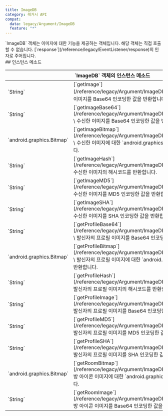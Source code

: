 ```yaml
---
title: ImageDB
category: 레거시 API
compat:
  data: legacy/Argument/ImageDB
  feature: "*"
---
```


<Section>
  `ImageDB` 객체는 이미지에 대한 기능을 제공하는 객체입니다. 해당 객체는 직접 호출할 수 없습니다. [`response`](/reference/legacy/EventListener/response)의 인자로 주어집니다.
</Section>
<Section>
  ## 인스턴스 메소드

  <Table>
    <Thead>
      <Tr>
        <Th colSpan="2">`ImageDB` 객체의 인스턴스 메소드</Th>
      </Tr>
    </Thead>
    <Tbody>
      <Tr>
        <Td><span>`String`</span></Td>
        <Td>
          [`getImage`](/reference/legacy/Argument/ImageDB/getImage)`()` \
          수신한 이미지를 Base64 인코딩한 값을 반환합니다.
        </Td>
      </Tr>
      <Tr>
        <Td><span>`String`</span></Td>
        <Td>
          [`getImageBase64`](/reference/legacy/Argument/ImageDB/getImageBase64)`()` \
          수신한 이미지를 Base64 인코딩한 값을 반환합니다.
        </Td>
      </Tr>
      <Tr>
        <Td><span>`android.graphics.Bitmap`</span></Td>
        <Td>
          [`getImageBitmap`](/reference/legacy/Argument/ImageDB/getImageBitmap)`()` \
          수신한 이미지에 대한 `android.graphics.Bitmap` 값을 반환합니다.
        </Td>
      </Tr>
      <Tr>
        <Td><span>`String`</span></Td>
        <Td>
          [`getImageHash`](/reference/legacy/Argument/ImageDB/getImageHash)`()` \
          수신한 이미지의 해시코드를 반환합니다.
        </Td>
      </Tr>
      <Tr>
        <Td><span>`String`</span></Td>
        <Td>
          [`getImageMD5`](/reference/legacy/Argument/ImageDB/getImageMD5)`()` \
          수신한 이미지를 MD5 인코딩한 값을 반환합니다.
        </Td>
      </Tr>
      <Tr>
        <Td><span>`String`</span></Td>
        <Td>
          [`getImageSHA`](/reference/legacy/Argument/ImageDB/getImageSHA)`()` \
          수신한 이미지를 SHA 인코딩한 값을 반환합니다.
        </Td>
      </Tr>
      <Tr>
        <Td><span>`String`</span></Td>
        <Td>
          [`getProfileBase64`](/reference/legacy/Argument/ImageDB/getProfileBase64)`()` \
          발신자의 프로필 이미지를 Base64 인코딩한 값을 반환합니다.
        </Td>
      </Tr>
      <Tr>
        <Td><span>`android.graphics.Bitmap`</span></Td>
        <Td>
          [`getProfileBitmap`](/reference/legacy/Argument/ImageDB/getProfileBitmap)`()` \
          발신자의 프로필 이미지에 대한 `android.graphics.Bitmap` 값을 반환합니다.
        </Td>
      </Tr>
      <Tr>
        <Td><span>`String`</span></Td>
        <Td>
          [`getProfileHash`](/reference/legacy/Argument/ImageDB/getProfileHash)`()` \
          발신자의 프로필 이미지의 해시코드를 반환합니다.
        </Td>
      </Tr>
      <Tr>
        <Td><span>`String`</span></Td>
        <Td>
          [`getProfileImage`](/reference/legacy/Argument/ImageDB/getProfileImage)`()` \
          발신자의 프로필 이미지를 Base64 인코딩한 값을 반환합니다.
        </Td>
      </Tr>
      <Tr>
        <Td><span>`String`</span></Td>
        <Td>
          [`getProfileMD5`](/reference/legacy/Argument/ImageDB/getProfileMD5)`()` \
          발신자의 프로필 이미지를 MD5 인코딩한 값을 반환합니다.
        </Td>
      </Tr>
      <Tr>
        <Td><span>`String`</span></Td>
        <Td>
          [`getProfileSHA`](/reference/legacy/Argument/ImageDB/getProfileSHA)`()` \
          발신자의 프로필 이미지를 SHA 인코딩한 값을 반환합니다.
        </Td>
      </Tr>
      <Tr>
        <Td><span>`android.graphics.Bitmap`</span></Td>
        <Td>
          [`getRoomBitmap`](/reference/legacy/Argument/ImageDB/getRoomBitmap)`()` \
          방 아이콘 이미지에 대한 `android.graphics.Bitmap` 값을 반환합니다.
        </Td>
      </Tr>
      <Tr>
        <Td><span>`String`</span></Td>
        <Td>
          [`getRoomImage`](/reference/legacy/Argument/ImageDB/getRoomImage)`()` \
          방 아이콘 이미지를 Base64 인코딩한 값을 반환합니다.
        </Td>
      </Tr>
    </Tbody>
  </Table>
</Section>